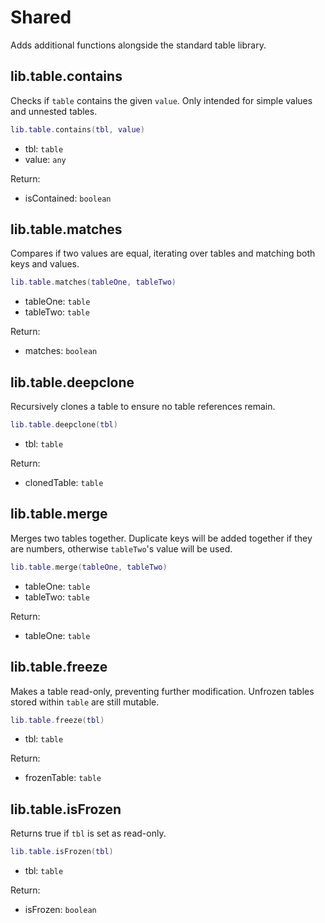# Shared

Adds additional functions alongside the standard table library.

## lib.table.contains

Checks if `table` contains the given `value`. Only intended for simple values and unnested tables.

```lua
lib.table.contains(tbl, value)
```

- tbl: `table`
- value: `any`

Return:
- isContained: `boolean`

## lib.table.matches

Compares if two values are equal, iterating over tables and matching both keys and values.

```lua
lib.table.matches(tableOne, tableTwo)
```

- tableOne: `table`
- tableTwo: `table`

Return:
- matches: `boolean`

## lib.table.deepclone

Recursively clones a table to ensure no table references remain.

```lua
lib.table.deepclone(tbl)
```

- tbl: `table`

Return:
- clonedTable: `table`

## lib.table.merge

Merges two tables together. Duplicate keys will be added together if they are numbers, otherwise `tableTwo`'s value will be used.

```lua
lib.table.merge(tableOne, tableTwo)
```

- tableOne: `table`
- tableTwo: `table`

Return:
- tableOne: `table`

## lib.table.freeze

Makes a table read-only, preventing further modification. Unfrozen tables stored within `table` are still mutable.

```lua
lib.table.freeze(tbl)
```

- tbl: `table`

Return:
- frozenTable: `table`

## lib.table.isFrozen

Returns true if `tbl` is set as read-only.

```lua
lib.table.isFrozen(tbl)
```

- tbl: `table`

Return:
- isFrozen: `boolean`
